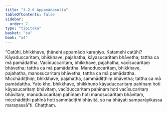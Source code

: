 ```yaml
---
title: "3.2.6 Appamādasutta"
tableOfContents: false
sidebar:
  order: 7
type: "tipitaka"
basket: "su"
book: "a4"
---
```



<DynamicBreadcrumb />

<Division number="116" book="a4">

<Paragraph number="768" book="a4">
“Catūhi, bhikkhave, ṭhānehi appamādo karaṇīyo. Katamehi catūhi? Kāyaduccaritaṃ, bhikkhave, pajahatha, kāyasucaritaṃ bhāvetha; tattha ca mā pamādattha. Vacīduccaritaṃ, bhikkhave, pajahatha, vacīsucaritaṃ bhāvetha; tattha ca mā pamādattha. Manoduccaritaṃ, bhikkhave, pajahatha, manosucaritaṃ bhāvetha; tattha ca mā pamādattha. Micchādiṭṭhiṃ, bhikkhave, pajahatha, sammādiṭṭhiṃ bhāvetha; tattha ca mā pamādattha.
</Paragraph>

<Paragraph number="769" book="a4">
Yato kho, bhikkhave, bhikkhuno kāyaduccaritaṃ pahīnaṃ hoti kāyasucaritaṃ bhāvitaṃ, vacīduccaritaṃ pahīnaṃ hoti vacīsucaritaṃ bhāvitaṃ, manoduccaritaṃ pahīnaṃ hoti manosucaritaṃ bhāvitaṃ, micchādiṭṭhi pahīnā hoti sammādiṭṭhi bhāvitā, so na bhāyati samparāyikassa maraṇassā”ti.

</Paragraph>
</Division>

<Paragraph number="770" type="center" book="a4">
Chaṭṭhaṃ.
</Paragraph>